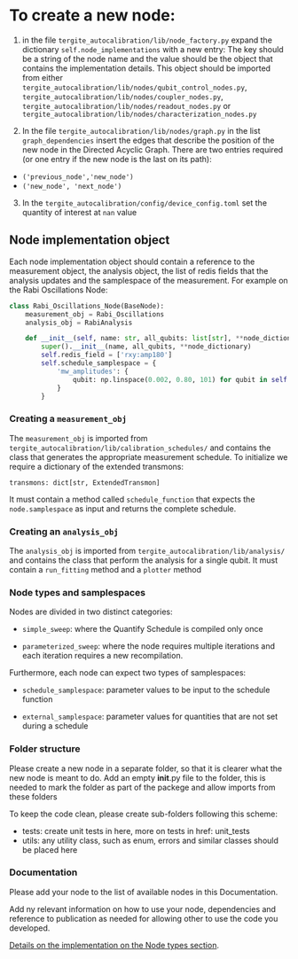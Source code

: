 # To create a new node:

1. in the file `tergite_autocalibration/lib/node_factory.py` expand the dictionary `self.node_implementations`  with a new entry:
The key should be a string of the node name and the value should be the object that contains the implementation details. This object should be imported from either `tergite_autocalibration/lib/nodes/qubit_control_nodes.py`,  `tergite_autocalibration/lib/nodes/coupler_nodes.py`, `tergite_autocalibration/lib/nodes/readout_nodes.py` or `tergite_autocalibration/lib/nodes/characterization_nodes.py`

2. In the file `tergite_autocalibration/lib/nodes/graph.py` in the list `graph_dependencies` insert the edges that describe the position of the new node in the Directed Acyclic Graph. There are two entries required (or one entry if the new node is the last on its path):
- `('previous_node','new_node')`
- `('new_node', 'next_node')`

3. In the `tergite_autocalibration/config/device_config.toml` set the quantity of interest at `nan` value



## Node implementation object

Each node implementation object should contain a reference to the measurement object, the analysis object, the list of
redis fields that the analysis updates and the samplespace of the measurement. For example on the Rabi Oscillations
Node:

```python
class Rabi_Oscillations_Node(BaseNode):
    measurement_obj = Rabi_Oscillations
    analysis_obj = RabiAnalysis

    def __init__(self, name: str, all_qubits: list[str], **node_dictionary):
        super().__init__(name, all_qubits, **node_dictionary)
        self.redis_field = ['rxy:amp180']
        self.schedule_samplespace = {
            'mw_amplitudes': {
                qubit: np.linspace(0.002, 0.80, 101) for qubit in self.all_qubits
            }
        }
```


### Creating a `measurement_obj`

The `measurement_obj` is imported from `tergite_autocalibration/lib/calibration_schedules/` and contains the class that generates the appropriate measurement schedule.
To initialize we require a dictionary of the extended transmons:

`transmons: dict[str, ExtendedTransmon]`

It must contain a method called `schedule_function` that expects the `node.samplespace` as input and returns the complete schedule.


### Creating an `analysis_obj`

The `analysis_obj` is imported from `tergite_autocalibration/lib/analysis/` and contains the class that perform the analysis for a single qubit.
It must contain a `run_fitting` method and a `plotter` method

### Node types and samplespaces

Nodes are divided in two distinct categories:

- `simple_sweep`: where the Quantify Schedule is compiled only once

- `parameterized_sweep`: where the node requires multiple iterations and each iteration requires a new recompilation.

Furthermore, each node can expect two types of samplespaces:

- `schedule_samplespace`: parameter values to be input to the schedule function

- `external_samplespace`: parameter values for quantities that are not set during a schedule

### Folder structure

Please create a new node in a separate folder, so that it is clearer what the new node is meant to do.
Add an empty __init__.py file to the folder, this is needed to mark the folder as part of the packege and allow imports from these folders

To keep the code clean, please create sub-folders following this scheme:

- tests: create unit tests in here, more on tests in href: unit_tests
- utils: any utility class, such as enum, errors and similar classes should be placed here
 
### Documentation

Please add your node to the list of available nodes in this Documentation.

Add ny relevant information on how to use your node, dependencies and reference to publication as needed for allowing other to use the code you developed.

[Details on the implementation on the Node types section](node_classes.qmd).
